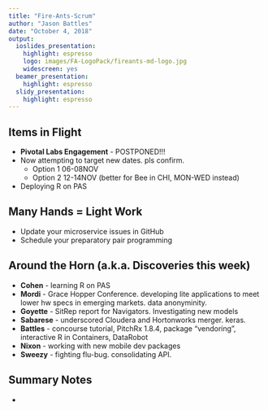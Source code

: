 ```yaml
---
title: "Fire-Ants-Scrum"
author: "Jason Battles"
date: "October 4, 2018"
output:
  ioslides_presentation:
    highlight: espresso
    logo: images/FA-LogoPack/fireants-md-logo.jpg
    widescreen: yes
  beamer_presentation:
    highlight: espresso
  slidy_presentation:
    highlight: espresso
---
```


## Items in Flight
* **Pivotal Labs Engagement** - POSTPONED!!!
* Now attempting to target new dates.  pls confirm.
    - Option 1 06-08NOV 
    - Option 2 12-14NOV (better for Bee in CHI, MON-WED instead)
* Deploying R on PAS
    
## **Many Hands = Light Work**
* Update your microservice issues in GitHub
* Schedule your preparatory pair programming
    
## Around the Horn (a.k.a. Discoveries this week)

* **Cohen** - learning R on PAS
* **Mordi** - Grace Hopper Conference. developing lite applications to meet lower hw specs in emerging markets. data anonyminity. 
* **Goyette** - SitRep report for Navigators. Investigating new models
* **Sabarese** - underscored Cloudera and Hortonworks merger.  keras.
* **Battles** - concourse tutorial, PitchRx 1.8.4, package "vendoring", interactive R in Containers, DataRobot
* **Nixon** - working with new mobile dev packages
* **Sweezy** - fighting flu-bug.  consolidating API.

## Summary Notes
                  
*    
                                
